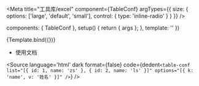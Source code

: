 
<Meta title="工具库/excel" component={TableConf} argTypes={{
  size: {
    options: ['large', 'default', 'small'],
    control: { type: 'inline-radio' }
  }
}} />

  components: { TableConf },
  setup() {
    return { args };
  },
  template: '<table-conf v-bind="args" />'
})

<Canvas>
  <Story 
    name="列表"
    args={{
      list: [{ id: 1, name: 'zs' }, { id: 2, name: 'ls' }],
      options: [{ k: 'name', v: '姓名' }]
    }}
  >
    {Template.bind({})}
  </Story>
</Canvas>

- 使用文档

<Source
  language='html'
  dark
  format={false}
  code={dedent`
    <table-conf
      list="[{ id: 1, name: 'zs' }, { id: 2, name: 'ls' }]"
      options="[{ k: 'name', v: '姓名' }]"
    />
  `}
/>